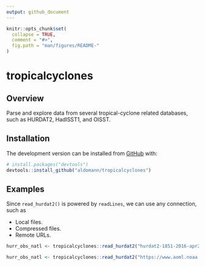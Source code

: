 ```yaml
---
output: github_document
---
```


```r
knitr::opts_chunk$set(
  collapse = TRUE,
  comment = "#>",
  fig.path = "man/figures/README-"
)
```
# tropicalcyclones <!-- <img src="figures/logo.png" align="right" width="120" /> -->

<!-- badges: start -->
<!-- badges: end -->

## Overview

Parse and explore data from several tropical-cyclone related databases, such as HURDAT2, HadISST1, and OISST.


## Installation

<!-- You can install the released version of tropicalcyclones from [CRAN](https://CRAN.R-project.org) with: -->

<!-- ``` r -->
<!-- install.packages("tropicalcyclones") -->
<!-- ``` -->

<!-- And  -->
The development version can be installed from [GitHub](https://github.com/) with:

``` r
# install.packages("devtools")
devtools::install_github("aldomann/tropicalcyclones")
```
## Examples

Since `read_hurdat2()` is powered by `readLines`, we can use any connection, such as

- Local files.
- Compressed files.
- Remote URLs.

```r
hurr_obs_natl <- tropicalcyclones::read_hurdat2("hurdat2-1851-2016-apr2017.txt")
```

```r
hurr_obs_natl <- tropicalcyclones::read_hurdat2("https://www.aoml.noaa.gov/hrd/hurdat/hurdat2.html")
```

